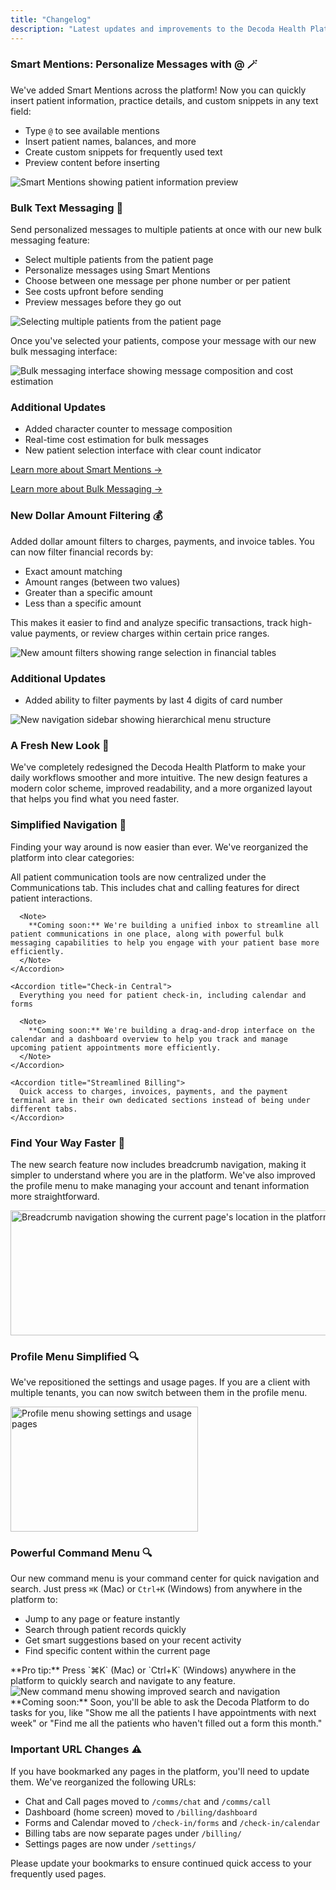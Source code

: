 ```yaml
---
title: "Changelog"
description: "Latest updates and improvements to the Decoda Health Platform"
---
```


<Update label="February 19, 2025" description="Smart Mentions and Bulk Messaging">

### Smart Mentions: Personalize Messages with @ 🪄

We've added Smart Mentions across the platform! Now you can quickly insert patient information, practice details, and custom snippets in any text field:

- Type `@` to see available mentions
- Insert patient names, balances, and more
- Create custom snippets for frequently used text
- Preview content before inserting

<Frame>
  <img
    src="/updates/changelog-images/2025-02-19/suggestion.png"
    alt="Smart Mentions showing patient information preview"
  />
</Frame>

### Bulk Text Messaging 📱

Send personalized messages to multiple patients at once with our new bulk messaging feature:

- Select multiple patients from the patient page
- Personalize messages using Smart Mentions
- Choose between one message per phone number or per patient
- See costs upfront before sending
- Preview messages before they go out

<Frame>
  <img
    src="/updates/changelog-images/2025-02-19/patient-multi-select.png"
    alt="Selecting multiple patients from the patient page"
  />
</Frame>

Once you've selected your patients, compose your message with our new bulk messaging interface:

<Frame>
  <img
    src="/updates/changelog-images/2025-02-19/bulk-modal.png"
    alt="Bulk messaging interface showing message composition and cost estimation"
  />
</Frame>

### Additional Updates

- Added character counter to message composition
- Real-time cost estimation for bulk messages
- New patient selection interface with clear count indicator

[Learn more about Smart Mentions →](/help/smart-mentions)

[Learn more about Bulk Messaging →](/help/patient-engagement/bulk-messaging)

</Update>

<Update label="February 15, 2025" description="New Dollar Amount Filters for Billing Tables">

### New Dollar Amount Filtering 💰

Added dollar amount filters to charges, payments, and invoice tables. You can now filter financial records by:

- Exact amount matching
- Amount ranges (between two values)
- Greater than a specific amount
- Less than a specific amount

This makes it easier to find and analyze specific transactions, track high-value payments, or review charges within certain price ranges.

<Frame>
  <img
    src="/updates/changelog-images/2025-02-15/dollar-amount-filter.jpg"
    alt="New amount filters showing range selection in financial tables"
  />
</Frame>

### Additional Updates

- Added ability to filter payments by last 4 digits of card number

</Update>

<Update label="February 11, 2025" description="Navigation Redesign">

<Frame>
  <img
    src="/updates/changelog-images/2025-02-11/fresh-new-look.png"
    alt="New navigation sidebar showing hierarchical menu structure"
  />
</Frame>

### A Fresh New Look 🎨

We've completely redesigned the Decoda Health Platform to make your daily workflows smoother and more intuitive. The new design features a modern color scheme, improved readability, and a more organized layout that helps you find what you need faster.

### Simplified Navigation 🧭

Finding your way around is now easier than ever. We've reorganized the platform into clear categories:

  <AccordionGroup>
    <Accordion title="Communications Hub">
      All patient communication tools are now centralized under the Communications tab. This includes chat and calling features for direct patient interactions.

      <Note>
        **Coming soon:** We're building a unified inbox to streamline all patient communications in one place, along with powerful bulk messaging capabilities to help you engage with your patient base more efficiently.
      </Note>
    </Accordion>

    <Accordion title="Check-in Central">
      Everything you need for patient check-in, including calendar and forms

      <Note>
        **Coming soon:** We're building a drag-and-drop interface on the calendar and a dashboard overview to help you track and manage upcoming patient appointments more efficiently.
      </Note>
    </Accordion>

    <Accordion title="Streamlined Billing">
      Quick access to charges, invoices, payments, and the payment terminal are in their own dedicated sections instead of being under different tabs.
    </Accordion>

  </AccordionGroup>

### Find Your Way Faster 🎯

The new search feature now includes breadcrumb navigation, making it simpler to understand where you are in the platform. We've also improved the profile menu to make managing your account and tenant information more straightforward.

<Frame>
  <img
    src="/updates/changelog-images/2025-02-11/breadcrumbs.png"
    height="200"
    width="600"
    alt="Breadcrumb navigation showing the current page's location in the platform"
  />
</Frame>

### Profile Menu Simplified 🔍

We've repositioned the settings and usage pages. If you are a client with multiple tenants, you can now switch between them in the profile menu.

<Frame>
  <img
    src="/updates/changelog-images/2025-02-11/profile-badge.png"
    height="200"
    width="300"
    alt="Profile menu showing settings and usage pages"
  />
</Frame>

### Powerful Command Menu 🔍

Our new command menu is your command center for quick navigation and search. Just press `⌘K` (Mac) or `Ctrl+K` (Windows) from anywhere in the platform to:

- Jump to any page or feature instantly
- Search through patient records quickly
- Get smart suggestions based on your recent activity
- Find specific content within the current page

<Tip>
  **Pro tip:** Press `⌘K` (Mac) or `Ctrl+K` (Windows) anywhere in the platform
  to quickly search and navigate to any feature.
</Tip>

<Frame>
  <img
    src="/updates/changelog-images/2025-02-11/command-k.png"
    alt="New command menu showing improved search and navigation"
  />
</Frame>

<Note>
  **Coming soon:** Soon, you'll be able to ask the Decoda Platform to do tasks
  for you, like "Show me all the patients I have appointments with next week" or
  "Find me all the patients who haven't filled out a form this month."
</Note>

### Important URL Changes ⚠️

<Warning>
  If you have bookmarked any pages in the platform, you'll need to update them. We've reorganized the following URLs:

- Chat and Call pages moved to `/comms/chat` and `/comms/call`
- Dashboard (home screen) moved to `/billing/dashboard`
- Forms and Calendar moved to `/check-in/forms` and `/check-in/calendar`
- Billing tabs are now separate pages under `/billing/`
- Settings pages are now under `/settings/`

Please update your bookmarks to ensure continued quick access to your frequently used pages.

</Warning>

</Update>
